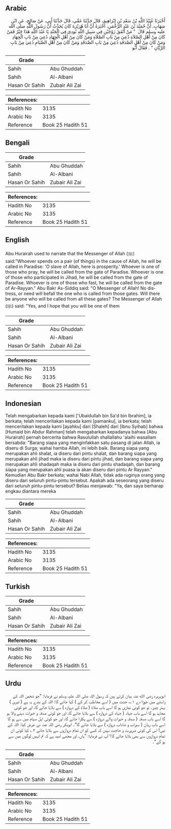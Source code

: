 ## Arabic


<div dir="rtl" lang="ar" style={{fontSize:'larger',backgroundColor:'#f8f9fa',padding:20}}>
أَخْبَرَنَا عُبَيْدُ اللَّهِ بْنُ سَعْدِ بْنِ إِبْرَاهِيمَ، قَالَ حَدَّثَنَا عَمِّي، قَالَ حَدَّثَنَا أَبِي، عَنْ صَالِحٍ، عَنِ ابْنِ شِهَابٍ، أَنَّ حُمَيْدَ بْنَ عَبْدِ الرَّحْمَنِ، أَخْبَرَهُ أَنَّ أَبَا هُرَيْرَةَ كَانَ يُحَدِّثُ أَنَّ رَسُولَ اللَّهِ صلى الله عليه وسلم قَالَ ‏ "‏ مَنْ أَنْفَقَ زَوْجَيْنِ فِي سَبِيلِ اللَّهِ نُودِيَ فِي الْجَنَّةِ يَا عَبْدَ اللَّهِ هَذَا خَيْرٌ فَمَنْ كَانَ مِنْ أَهْلِ الصَّلاَةِ دُعِيَ مِنْ بَابِ الصَّلاَةِ وَمَنْ كَانَ مِنْ أَهْلِ الْجِهَادِ دُعِيَ مِنْ بَابِ الْجِهَادِ وَمَنْ كَانَ مِنْ أَهْلِ الصَّدَقَةِ دُعِيَ مِنْ بَابِ الصَّدَقَةِ وَمَنْ كَانَ مِنْ أَهْلِ الصِّيَامِ دُعِيَ مِنْ بَابِ الرَّيَّانِ ‏"‏ ‏.‏ فَقَالَ أَبُو
</div>
<div style={{backgroundColor:'#f8f9fa',padding:20, marginBottom: 10}}><table> <thead> <tr> <th>Grade</th> <th></th> </tr> </thead> <tbody> <tr><td>Sahih</td><td>Abu Ghuddah</td></tr><tr><td>Sahih</td><td>Al-Albani</td></tr><tr><td>Hasan Or Sahih</td><td>Zubair Ali Zai</td></tr></tbody></table><table> <thead> <tr> <th>References:</th> <th></th> </tr> </thead> <tbody><tr><td>Hadith No</td><td>3135</td></tr><tr><td>Arabic No</td><td>3135</td></tr><tr><td>Reference</td><td>Book 25 Hadith 51</td></tr></tbody></table></div>

## Bengali


<div dir="ltr" lang="bn" style={{fontSize:'larger',backgroundColor:'#f8f9fa',padding:20}}>

</div>
<div style={{backgroundColor:'#f8f9fa',padding:20, marginBottom: 10}}><table> <thead> <tr> <th>Grade</th> <th></th> </tr> </thead> <tbody> <tr><td>Sahih</td><td>Abu Ghuddah</td></tr><tr><td>Sahih</td><td>Al-Albani</td></tr><tr><td>Hasan Or Sahih</td><td>Zubair Ali Zai</td></tr></tbody></table><table> <thead> <tr> <th>References:</th> <th></th> </tr> </thead> <tbody><tr><td>Hadith No</td><td>3135</td></tr><tr><td>Arabic No</td><td>3135</td></tr><tr><td>Reference</td><td>Book 25 Hadith 51</td></tr></tbody></table></div>

## English


<div dir="ltr" lang="en" style={{fontSize:'larger',backgroundColor:'#f8f9fa',padding:20}}>
Abu Hurairah used to narrate that the Messenger of Allah (ﷺ) said:"Whoever spends on a pair (of things) in the cause of Allah, he will be called in Paradise: 'O slave of Allah, here is prosperity.' Whoever is one of those who pray, he will be called from the gate of Paradise. Whoever is one of those who participated in Jihad, he will be called from the gate of Paradise. Whoever is one of those who fast, he will be called from the gate of Ar-Rayyan." Abu Bakr As-Siddiq said: "O Messenger of Allah! No distress, or need will befall the one who is called from those gates. Will there be anyone who will be called from all these gates? The Messenger of Allah (ﷺ) said: "Yes, and I hope that you will be one of them
</div>
<div style={{backgroundColor:'#f8f9fa',padding:20, marginBottom: 10}}><table> <thead> <tr> <th>Grade</th> <th></th> </tr> </thead> <tbody> <tr><td>Sahih</td><td>Abu Ghuddah</td></tr><tr><td>Sahih</td><td>Al-Albani</td></tr><tr><td>Hasan Or Sahih</td><td>Zubair Ali Zai</td></tr></tbody></table><table> <thead> <tr> <th>References:</th> <th></th> </tr> </thead> <tbody><tr><td>Hadith No</td><td>3135</td></tr><tr><td>Arabic No</td><td>3135</td></tr><tr><td>Reference</td><td>Book 25 Hadith 51</td></tr></tbody></table></div>

## Indonesian


<div dir="ltr" lang="id" style={{fontSize:'larger',backgroundColor:'#f8f9fa',padding:20}}>
Telah mengabarkan kepada kami ['Ubaidullah bin Sa'd bin Ibrahim], ia berkata; telah menceritakan kepada kami [pamanku], ia berkata; telah menceritakan kepada kami [ayahku] dari [Shaleh] dari [Ibnu Syihab] bahwa [Humaid bin Abdur Rahman] telah mengabarkan kepadanya bahwa [Abu Hurairah] pernah bercerita bahwa Rasulullah shallallahu 'alaihi wasallam bersabda: "Barang siapa yang menginfakkan satu pasang di jalan Allah, ia diseru di Surga; wahai hamba Allah, ini lebih baik. Barang siapa yang merupakan ahli shalat, ia diseru dari pintu shalat, dan barang siapa yang merupakan ahli jihad maka ia diseru dari pintu jihad, dan barang siapa yang merupakan ahli shadaqah maka ia diseru dari pintu shadaqah, dan barang siapa yang merupakan ahli puasa ia akan diseru dari pintu Ar Rayyan." Kemudian Abu Bakr berkata; wahai Nabi Allah, tidak ada ruginya orang yang diseru dari seluruh pintu-pintu tersebut. Apakah ada seseorang yang diseru dari seluruh pintu-pintu tersebut? Beliau menjawab: "Ya, dan saya berharap engkau diantara mereka
</div>
<div style={{backgroundColor:'#f8f9fa',padding:20, marginBottom: 10}}><table> <thead> <tr> <th>Grade</th> <th></th> </tr> </thead> <tbody> <tr><td>Sahih</td><td>Abu Ghuddah</td></tr><tr><td>Sahih</td><td>Al-Albani</td></tr><tr><td>Hasan Or Sahih</td><td>Zubair Ali Zai</td></tr></tbody></table><table> <thead> <tr> <th>References:</th> <th></th> </tr> </thead> <tbody><tr><td>Hadith No</td><td>3135</td></tr><tr><td>Arabic No</td><td>3135</td></tr><tr><td>Reference</td><td>Book 25 Hadith 51</td></tr></tbody></table></div>

## Turkish


<div dir="ltr" lang="tr" style={{fontSize:'larger',backgroundColor:'#f8f9fa',padding:20}}>

</div>
<div style={{backgroundColor:'#f8f9fa',padding:20, marginBottom: 10}}><table> <thead> <tr> <th>Grade</th> <th></th> </tr> </thead> <tbody> <tr><td>Sahih</td><td>Abu Ghuddah</td></tr><tr><td>Sahih</td><td>Al-Albani</td></tr><tr><td>Hasan Or Sahih</td><td>Zubair Ali Zai</td></tr></tbody></table><table> <thead> <tr> <th>References:</th> <th></th> </tr> </thead> <tbody><tr><td>Hadith No</td><td>3135</td></tr><tr><td>Arabic No</td><td>3135</td></tr><tr><td>Reference</td><td>Book 25 Hadith 51</td></tr></tbody></table></div>

## Urdu


<div dir="rtl" lang="ur" style={{fontSize:'larger',backgroundColor:'#f8f9fa',padding:20}}>
ابوہریرہ رضی الله عنہ بیان کرتے ہیں کہ رسول اللہ صلی اللہ علیہ وسلم نے فرمایا: ”جو شخص اللہ کے راستے میں جوڑا دے ۱؎، جنت میں ( اسے مخاطب کر کے ) کہا جائے گا: اللہ کے بندے یہ ہے ( تیری ) بہتر چیز۔ تو جو کوئی نمازی ہو گا اسے باب صلاۃ ( صلاۃ کے دروازہ ) سے بلایا جائے گا، اور جو کوئی مجاہد ہو گا اسے باب جہاد ( جہاد کے دروازہ ) سے بلایا جائے گا، اور جو کوئی صدقہ و خیرات دینے والا ہو گا اسے باب صدقہ ( صدقہ و خیرات والے دروازہ ) سے پکارا جائے گا، اور جو کوئی اہل صیام میں سے ہو گا اسے باب ریان ( سیراب و شاداب دروازہ ) سے بلایا جائے گا“۔ ابوبکر رضی اللہ عنہ نے عرض کیا: اللہ کے نبی! اس کی کوئی ضرورت و حاجت نہیں کہ کسی کو ان تمام دروازوں سے بلایا جائے ۲؎ کیا کوئی ان تمام دروازوں سے بھی بلایا جائے گا؟ آپ نے فرمایا: ”ہاں، اور مجھے امید ہے کہ تم انہیں لوگوں میں سے ہو گے“۔
</div>
<div style={{backgroundColor:'#f8f9fa',padding:20, marginBottom: 10}}><table> <thead> <tr> <th>Grade</th> <th></th> </tr> </thead> <tbody> <tr><td>Sahih</td><td>Abu Ghuddah</td></tr><tr><td>Sahih</td><td>Al-Albani</td></tr><tr><td>Hasan Or Sahih</td><td>Zubair Ali Zai</td></tr></tbody></table><table> <thead> <tr> <th>References:</th> <th></th> </tr> </thead> <tbody><tr><td>Hadith No</td><td>3135</td></tr><tr><td>Arabic No</td><td>3135</td></tr><tr><td>Reference</td><td>Book 25 Hadith 51</td></tr></tbody></table></div>